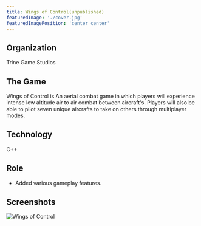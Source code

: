 ```yaml
---
title: Wings of Control(unpublished)
featuredImage: './cover.jpg'
featuredImagePosition: 'center center'
---
```


## Organization

Trine Game Studios

## The Game

Wings of Control is An aerial combat game in which players will experience intense low altitude air to air combat
between aircraft's. Players will also be able to pilot seven unique aircrafts to take on others through multiplayer
modes.

## Technology

C++

## Role

-   Added various gameplay features.

## Screenshots

![Wings of Control](./cover.jpg)
